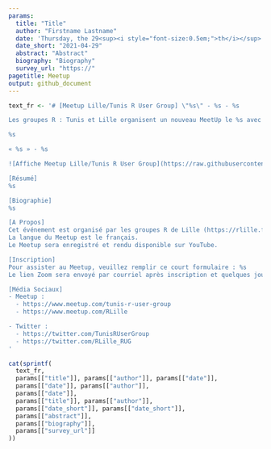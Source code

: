 ```yaml
---
params:
  title: "Title"
  author: "Firstname Lastname"
  date: 'Thursday, the 29<sup><i style="font-size:0.5em;">th</i></sup> of April, 2021 – 18 h 00 (CEST / UTC + 2)'
  date_short: "2021-04-29"
  abstract: "Abstract"
  biography: "Biography"
  survey_url: "https://"
pagetitle: Meetup
output: github_document
---
```


```r
text_fr <- '# [Meetup Lille/Tunis R User Group] \"%s\" - %s - %s

Les groupes R : Tunis et Lille organisent un nouveau MeetUp le %s avec %s !

%s

« %s » - %s

![Affiche Meetup Lille/Tunis R User Group](https://raw.githubusercontent.com/Tunis-R-User-Group/Lille-Tunis-Meetups/main/meetups/%s/ads/%s.png)

[Résumé]  
%s

[Biographie]  
%s

[A Propos]  
Cet événement est organisé par les groupes R de Lille (https://rlille.fr/) et Tunis.  
La langue du Meetup est le français.  
Le Meetup sera enregistré et rendu disponible sur YouTube.

[Inscription]  
Pour assister au Meetup, veuillez remplir ce court formulaire : %s  
Le lien Zoom sera envoyé par courriel après inscription et quelques jours avant le début du Meetup.

[Média Sociaux]  
- Meetup :
  - https://www.meetup.com/tunis-r-user-group
  - https://www.meetup.com/RLille

- Twitter :
  - https://twitter.com/TunisRUserGroup
  - https://twitter.com/RLille_RUG
'
```

```r
cat(sprintf(
  text_fr,
  params[["title"]], params[["author"]], params[["date"]],
  params[["date"]], params[["author"]],
  params[["date"]],
  params[["title"]], params[["author"]],
  params[["date_short"]], params[["date_short"]],
  params[["abstract"]],
  params[["biography"]],
  params[["survey_url"]]
))
```